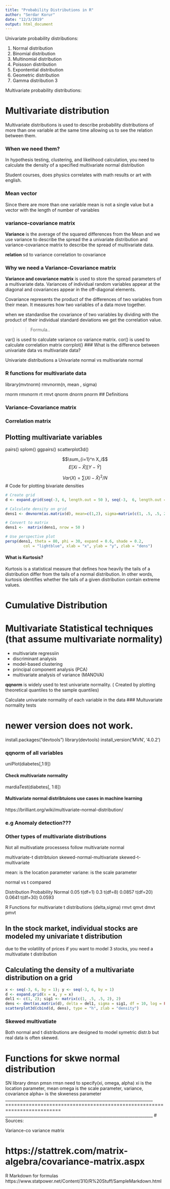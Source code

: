 ```yaml
---
title: "Probability Distributions in R"
author: "Serdar Korur"
date: "12/3/2019"
output: html_document
---
```


Univariate probability distributions:

1. Normal distribution
2. Binomial distribution
3. Multinomial distribution
3. Poissson distribution
4. Expontential distribution
5. Geometric distribution
6. Gamma distribution
3

Multivariate probability distributions:


# Multivariate distribution

Multivariate distributions is used  to describe probability distributions of more than one variable at the same time allowing us to see the relation between them. 

### When we need them?

In hypothesis testing, clustering, and likelihood calculation, you need
to calculate the density of a specified multivariate normal distribution

Student courses, does physics correlates with math results or art with english.

### Mean vector

Since there are more than one variable mean is not a single value but a vector with the length of number of variables

### variance-covariance matrix

**Variance** is the average of the squared differences from the Mean and
we use variance to describe the spread the a univariate distribution and variance-covariance matrix to describe the spread of multivariate data. 

**relation**
sd to variance
correlation to covariance

### Why we need a Variance-Covariance matrix

**Variance and covariance matrix** is used to store the spread parameters of a multivariate data. 
Variances of individual random variables appear at the diagonal and covariances appear in the off-diagonal elements. 

Covariance represents the product of the differences of two variables from their mean. It measures how two variables of a data move together. 

when we standardise the covariance of two variables by dividing with the product of their individual standard deviations we get the correlation value.

>>Formula..


var() is used to calculate variance co variance matrix.
cor() is used to calculate correlation matrix
corrplot()
### What is the difference between univariate data vs multivariate data?

Univariate distributions a
Univariate normal vs multivariate normal

### R functions for multivariate data

library(mvtnorm)
rmvnorm(n, mean , sigma)

rnorm rmvnorm rt rmvt
qnorm
dnorm
pnorm
## Definitions

### Variance-Covariance matrix
###  Correlation matrix

## Plotting multivariate variables
pairs()
splom()
ggpairs()
scatterplot3d()

$$\sum_{i=1}^n X_i$$
$$E[X{i}-\hat X][Y-\hat Y] $$

$$Var(X) =\sum_{}(X{i}-\hat X)^2/N$$
# Code for plotting bivariate densities
```r
# Create grid
d <- expand.grid(seq(-3, 6, length.out = 50 ), seq(-3,  6, length.out = 50))                   

# Calculate density on grid
dens1 <- dmvnorm(as.matrix(d), mean=c(1,2), sigma=matrix(c(1, .5, .5, 2), 2))

# Convert to matrix 
dens1 <-  matrix(dens1, nrow = 50 )

# Use perspective plot
persp(dens1, theta = 80, phi = 30, expand = 0.6, shade = 0.2, 
        col = "lightblue", xlab = "x", ylab = "y", zlab = "dens")
```


#### What is Kurtosis?

Kurtosis is a statistical measure that defines how heavily the tails of a distribution differ from the tails of a normal distribution. In other words, kurtosis identifies whether the tails of a given distribution contain extreme values.

# Cumulative Distribution


# Multivariate Statistical techniques (that assume multivariate normality)

* multivariate regressiin
* discriminant analysis
* model-based clustering
* principal component analysis (PCA)
* multivariate analysis of variance (MANOVA)

**qqnorm** is widely used to test univariate normality. ( Created by plotting theoretical quantiles to the sample quantiles)

Calculate univariate normality of each variable in the data
### Multuvariate normality tests

# newer version does not work.
install.packages("devtools")
library(devtools)
install_version('MVN', '4.0.2')

### qqnorm of all variables

uniPlot(diabetes[,1:9])

#### Check multivariate normality

mardiaTest(diabetes[, 1:8])

#### Multivariate normal distribtuions use cases in machine learning

https://brilliant.org/wiki/multivariate-normal-distribution/

### e.g Anomaly detection???

### Other types of multivariate distributions

Not all multivatiate processess follow multivariate normal

multivariate-t distribtuion
skewed-normal-multivariate
skewed-t-multivariate

mean: is the location parameter
variane: is the scale parameter

normal vs t compared

Distribution	Probability
Normal	0.05
t(df=1)	0.3
t(df=8)	0.0857
t(df=20)	0.0641
t(df=30)	0.0593

R Functions for multivariate t distributions (delta,sigma)
rmvt
qmvt
dmvt
pmvt

## In the stock market, individual stocks are modeled my univariate t distribution
due to the volatility of prices
if you want to model 3 stocks, you need a multivatiate t distribution

## Calculating the density of a multivariate distribution on a grid
```r
x <- seq(-3, 6, by = 1); y <- seq(-3, 6, by = 1)
d <- expand.grid(x = x, y = x)                   
del1 <- c(1, 2); sig1 <- matrix(c(1, .5, .5, 2), 2)
dens <- dmvt(as.matrix(d), delta = del1, sigma = sig1, df = 10, log = FALSE)
scatterplot3d(cbind(d, dens), type = "h", zlab = "density")
```

### Skewed multivatiate

Both normal and t distributions are designed to model symetric distr.b
but real data is often skewed.

# Functions for skwe normal distribution

SN library
dmsn
pmsn
rmsn
need to specify(xi, omega, alpha)
xi is the location parameter, mean
omega is the scale parameter, variance, covariance
alpha= is the skweness parameter
_________________________________________________________________________
=========================================================================
_________________________________________________________________________
# Sources:

Variance-co variance matrix

# https://stattrek.com/matrix-algebra/covariance-matrix.aspx

R Markdown for formulas
https://www.statpower.net/Content/310/R%20Stuff/SampleMarkdown.html
